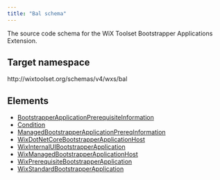 ```yaml
---
title: "Bal schema"
---
```


The source code schema for the WiX Toolset Bootstrapper Applications Extension.

## Target namespace

http&#58;//wixtoolset.org/schemas/v4/wxs/bal

## Elements

- [BootstrapperApplicationPrerequisiteInformation](bootstrapperapplicationprerequisiteinformation/)
- [Condition](condition/)
- [ManagedBootstrapperApplicationPrereqInformation](managedbootstrapperapplicationprereqinformation/)
- [WixDotNetCoreBootstrapperApplicationHost](wixdotnetcorebootstrapperapplicationhost/)
- [WixInternalUIBootstrapperApplication](wixinternaluibootstrapperapplication/)
- [WixManagedBootstrapperApplicationHost](wixmanagedbootstrapperapplicationhost/)
- [WixPrerequisiteBootstrapperApplication](wixprerequisitebootstrapperapplication/)
- [WixStandardBootstrapperApplication](wixstandardbootstrapperapplication/)
